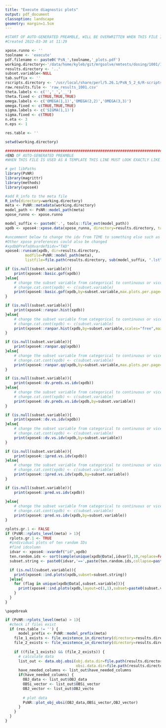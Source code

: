 ```yaml
---
title: "Execute diagnostic plots"
output: pdf_document
classoption: landscape
geometry: margin=1.5cm
---
```


```r

#START OF AUTO-GENERATED PREAMBLE, WILL BE OVERWRITTEN WHEN THIS FILE IS USED AS A TEMPLATE
#Created 2022-03-30 at 11:29

xpose.runno <- ''
toolname <- 'execute'
pdf.filename <- paste0('PsN_',toolname,'_plots.pdf')
working.directory<-'/data/home/kyleb/git/mrgsolve/nmtests/dosing/1001/1001/'
results.directory <- '..'
subset.variable<-NULL
tab.suffix <- '' 
rscripts.directory <- '/usr/local/share/perl/5.26.1/PsN_5_2_6/R-scripts' # This is not used
raw.results.file <- 'raw_results_1001.csv'
theta.labels <- c('','_','__')
theta.fixed <- c(TRUE,TRUE,TRUE)
omega.labels <- c('OMEGA(1,1)','OMEGA(2,2)','OMEGA(3,3)')
omega.fixed <- c(TRUE,TRUE,TRUE)
sigma.labels <- c('SIGMA(1,1)')
sigma.fixed <- c(TRUE)
n.eta <- 3
n.eps <- 1

res.table <- ''

setwd(working.directory)

############################################################################
#END OF AUTO-GENERATED PREAMBLE
#WHEN THIS FILE IS USED AS A TEMPLATE THIS LINE MUST LOOK EXACTLY LIKE THIS


```


```r
# get libPaths
library(PsNR)
library(magrittr)
library(methods)
library(xpose4)

#add R_info to the meta file
R_info(directory=working.directory)
meta <- PsNR::metadata(working.directory)
model_path <- PsNR::model_path(meta)
xpose_runno <- xpose.runno
```

```r
model_suffix <- paste0('.', tools::file_ext(model_path))
xpdb <- xpose4::xpose.data(xpose_runno, directory=results.directory, tab.suffix=tab.suffix, mod.prefix=PsNR::model_prefix(meta), mod.suffix=model_suffix)

#uncomment below to change the idv from TIME to something else such as TAD.
#Other xpose preferences could also be changed
#xpdb@Prefs@Xvardef$idv="TAD"
xpose4::runsum(xpdb, dir=results.directory,
         modfile=PsNR::model_path(meta),
         listfile=file.path(results.directory, sub(model_suffix, ".lst", basename(PsNR::model_path(meta)))))
```
\pagebreak

```r
if (is.null(subset.variable)){
    print(xpose4::basic.gof(xpdb))
}else{
    # change the subset variable from categorical to continuous or vice versa.
    # change.cat.cont(xpdb) <- c(subset.variable)
    print(xpose4::basic.gof(xpdb,by=subset.variable,max.plots.per.page=1))
}
```
\pagebreak

```r
if (is.null(subset.variable)){
    print(xpose4::ranpar.hist(xpdb))
}else{
    # change the subset variable from categorical to continuous or vice versa.
    # change.cat.cont(xpdb) <- c(subset.variable)
    print(xpose4::ranpar.hist(xpdb,by=subset.variable,scales="free",max.plots.per.page=1))
}
```
\pagebreak

```r
if (is.null(subset.variable)){
    print(xpose4::ranpar.qq(xpdb))
}else{
    # change the subset variable from categorical to continuous or vice versa.
    # change.cat.cont(xpdb) <- c(subset.variable)
    print(xpose4::ranpar.qq(xpdb,by=subset.variable,max.plots.per.page=1))
}
```
\pagebreak

```r
if (is.null(subset.variable)){
    print(xpose4::dv.preds.vs.idv(xpdb))
}else{
    # change the subset variable from categorical to continuous or vice versa.
    # change.cat.cont(xpdb) <- c(subset.variable)
    print(xpose4::dv.preds.vs.idv(xpdb,by=subset.variable))
}
```
\pagebreak

```r
if (is.null(subset.variable)){
    print(xpose4::dv.vs.idv(xpdb))
}else{
    # change the subset variable from categorical to continuous or vice versa.
    # change.cat.cont(xpdb) <- c(subset.variable)
    print(xpose4::dv.vs.idv(xpdb,by=subset.variable))
}
```
\pagebreak

```r
if (is.null(subset.variable)){
    print(xpose4::ipred.vs.idv(xpdb))
}else{
    # change the subset variable from categorical to continuous or vice versa.
    # change.cat.cont(xpdb) <- c(subset.variable)
    print(xpose4::ipred.vs.idv(xpdb,by=subset.variable))
}
```
\pagebreak

```r
if (is.null(subset.variable)){
    print(xpose4::pred.vs.idv(xpdb))
    
}else{
    # change the subset variable from categorical to continuous or vice versa.
    # change.cat.cont(xpdb) <- c(subset.variable)
    print(xpose4::pred.vs.idv(xpdb,by=subset.variable))
}
```
\pagebreak

```r
rplots.gr.1 <- FALSE
if (PsNR::rplots_level(meta) > 1){
  rplots.gr.1 <- TRUE
  #individual plots of ten random IDs
  #find idcolumn
  idvar <- xpose4::xvardef("id",xpdb)
  ten.random.ids <- sort(sample(unique(xpdb@Data[,idvar]),10,replace=FALSE))
  subset.string <- paste0(idvar,'==',paste(ten.random.ids,collapse=paste0(' | ',idvar,'==')))

  if (is.null(subset.variable)){
    print(xpose4::ind.plots(xpdb,subset=subset.string))
  }else{
    for (flag in unique(xpdb@Data[,subset.variable])){
      print(xpose4::ind.plots(xpdb,layout=c(1,1),subset=paste0(subset.variable,'==',flag,' & (',subset.string,')')))
    }
  }
}  
```

```asis
\pagebreak
```

```r
if (PsNR::rplots_level(meta) > 1){
  #check if files exist
  if (res.table != '') {
      model_prefix <- PsNR::model_prefix(meta)
    file_1_exists <- file_existence_in_directory(directory=results.directory, file_name=paste0(model_prefix, xpose_runno, ".phi"))
    file_2_exists <- file_existence_in_directory(directory=results.directory, file_name=res.table)
    
    if ((file_1_exists) && (file_2_exists)) {
      # calculate data
      list_out <- data.obj.obsi(obj.data.dir=file.path(results.directory, paste0(model_prefix, xpose_runno, ".phi")),
                                obsi.data.dir=file.path(results.directory, res.table))
      have_needed_columns <- list_out$have_needed_columns
      if(have_needed_columns) {
        OBJ_data <- list_out$OBJ_data
        OBSi_vector <- list_out$OBSi_vector
        OBJ_vector <- list_out$OBJ_vecto
      
        # plot data
        PsNR::plot_obj_obsi(OBJ_data,OBSi_vector,OBJ_vector)
      }
    }
  }
}
```

